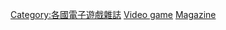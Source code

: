 [[Category:各國電子遊戲雜誌|Category:各國電子遊戲雜誌]]
[[Category:美国文化杂志|Video game]]
[[Category:美国电子游戏界|Magazine]]